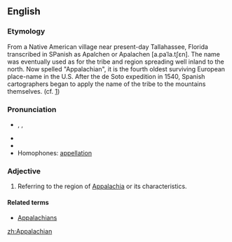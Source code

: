 ==English==

===Etymology===
From a Native American village near present-day Tallahassee, Florida transcribed in SPanish as Apalchen or Apalachen [a.paˈla.tʃɛn]. The name was eventually used as for the tribe and region spreading well inland to the north. Now spelled "Appalachian", it is the fourth oldest surviving European place-name in the U.S. After the de Soto expedition in 1540, Spanish cartographers began to apply the name of the tribe to the mountains themselves. (cf. [http://en.wikipedia.org/wiki/Appalachia#Etymology_and_pronunciation])

===Pronunciation===
*{{a|US}} {{IPA|/ˌæpəˈleɪtʃǝn/}}, {{IPA|/ˌæpəˈlætʃǝn/}}, {{IPA|/ˌæpəˈleɪʃǝn/}}
*{{audio|en-us-Appalachian.ogg|Audio (US)}}
*{{rhymes|eɪʃən}}
* Homophones: [[appellation]]

===Adjective===
{{en-adj}}

# Referring to the region of [[Appalachia]] or its characteristics.

====Related terms====
* [[Appalachians]]

[[zh:Appalachian]]
